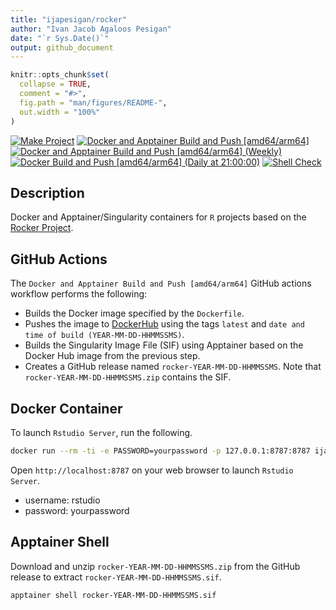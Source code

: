 ```yaml
---
title: "ijapesigan/rocker"
author: "Ivan Jacob Agaloos Pesigan"
date: "`r Sys.Date()`"
output: github_document
---
```


<!-- README.md is generated from .setup/readme/README.Rmd. Please edit that file -->

```r
knitr::opts_chunk$set(
  collapse = TRUE,
  comment = "#>",
  fig.path = "man/figures/README-",
  out.width = "100%"
)
```

<!-- badges: start -->
[![Make Project](https://github.com/ijapesigan/docker-rocker/actions/workflows/make.yml/badge.svg)](https://github.com/ijapesigan/docker-rocker/actions/workflows/make.yml)
[![Docker and Apptainer Build and Push [amd64/arm64]](https://github.com/ijapesigan/docker-rocker/actions/workflows/docker-apptainer-build-push-amd64-arm64.yml/badge.svg)](https://github.com/ijapesigan/docker-rocker/actions/workflows/docker-apptainer-build-push-amd64-arm64.yml)
[![Docker and Apptainer Build and Push [amd64/arm64] (Weekly)](https://github.com/ijapesigan/docker-rocker/actions/workflows/docker-apptainer-build-push-weekly-amd64-arm64.yml/badge.svg)](https://github.com/ijapesigan/docker-rocker/actions/workflows/docker-apptainer-build-push-weekly-amd64-arm64.yml)
[![Docker Build and Push [amd64/arm64] (Daily at 21:00:00)](https://github.com/ijapesigan/docker-rocker/actions/workflows/docker-build-push-daily-rocker.yml/badge.svg)](https://github.com/ijapesigan/docker-rocker/actions/workflows/docker-build-push-daily-rocker.yml)
[![Shell Check](https://github.com/ijapesigan/docker-rocker/actions/workflows/shellcheck.yml/badge.svg)](https://github.com/ijapesigan/docker-rocker/actions/workflows/shellcheck.yml)
<!-- badges: end -->

## Description

Docker and Apptainer/Singularity containers for `R` projects based on the [Rocker Project](https://rocker-project.org/).

## GitHub Actions

The `Docker and Apptainer Build and Push [amd64/arm64]` GitHub actions workflow performs the following:

- Builds the Docker image specified by the `Dockerfile`.
- Pushes the image to [DockerHub](https://hub.docker.com/r/ijapesigan/rocker) using the tags `latest` and `date and time of build (YEAR-MM-DD-HHMMSSMS)`.
- Builds the Singularity Image File (SIF) using Apptainer based on the Docker Hub image from the previous step.
- Creates a GitHub release named `rocker-YEAR-MM-DD-HHMMSSMS`. Note that `rocker-YEAR-MM-DD-HHMMSSMS.zip` contains the SIF. 

## Docker Container

To launch `Rstudio Server`, run the following.

```bash
docker run --rm -ti -e PASSWORD=yourpassword -p 127.0.0.1:8787:8787 ijapesigan/rocker
```

Open `http://localhost:8787` on your web browser to launch `Rstudio Server`.

- username: rstudio
- password: yourpassword

## Apptainer Shell

Download and unzip `rocker-YEAR-MM-DD-HHMMSSMS.zip` from the GitHub release to extract `rocker-YEAR-MM-DD-HHMMSSMS.sif`.

```bash
apptainer shell rocker-YEAR-MM-DD-HHMMSSMS.sif
```
